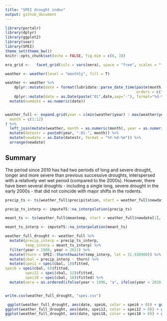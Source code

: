 ```yaml
---
title: "SPEI drought index"
output: github_document
---
```


```r
library(portalr)
library(dplyr)
library(ggplot2)
library(soar)
library(SPEI)
theme_set(theme_bw())
knitr::opts_chunk$set(echo = FALSE, fig.dim = c(6, 3))

era_grid <-   facet_grid(cols = vars(oera), space = "free", scales = "free_x")
```

```r

weather <- weather(level = "monthly", fill = T)

weather <- weather %>%
    dplyr::mutate(date = format(lubridate::parse_date_time(paste(month, year, sep=" "),
                                                           orders = c("m/Y")), "%m-%Y")) %>%
    dplyr::mutate(date = as.Date(paste("01",date,sep="-"), format="%d-%m-%Y"))  %>%
  mutate(numdate = as.numeric(date))


weather_full <- expand.grid(year = c(min(weather$year) : max(weather$year)),
  month = c(1:12)
) %>%
  left_join(mutate(weather, month = as.numeric(month), year = as.numeric(year))) %>%
  mutate(datestr = paste0(year, "-01-", month)) %>%
  mutate(newdate = as.Date(datestr, format = "%Y-%d-%m")) %>%
  arrange(newdate)
```


## Summary

The period since 2010 has had two periods of long and severe drought, longer and more severe than previous successive droughts, interspersed with a relatively wet wet period (compared to the 2000s). However, there have been several droughts - including a single long, severe drought in the early 2000s - that did not coincide with major shifts in the rodents.

```r

precip_ts <- ts(weather_full$precipitation, start = weather_full$newdate[1], frequency = 12)

precip_ts_interp <- imputeTS::na_interpolation(precip_ts)

meant_ts <- ts(weather_full$meantemp, start = weather_full$newdate[1], frequency = 12)

meant_ts_interp <- imputeTS::na_interpolation(meant_ts)

weather_full_drought <- weather_full %>%
  mutate(precip_interp = precip_ts_interp,
         temp_interp = meant_ts_interp) %>% 
  filter(year > 1988, year < 2021) %>%
  mutate(thorn = SPEI::thornthwaite(temp_interp, lat = 31.938908)) %>%
  mutate(cbal = precip_interp - thorn) %>%
  mutate(spei1 = spei(cbal, 1)$fitted, 
spei6 = spei(cbal, 6)$fitted, 
         spei12 = spei(cbal, 12)$fitted,
         spei18 = spei(cbal, 18)$fitted) %>%
  mutate(oera = as.ordered(ifelse(year < 1996, "a", ifelse(year < 2010, "b", "c"))))


write.csv(weather_full_drought, "spei.csv")

 ggplot(weather_full_drought, aes(date, spei6, color = spei6 > 0)) + geom_col() + scale_color_viridis_d(option = "turbo", begin = .1, end = .8, direction = -1) + era_grid + theme(legend.position = "none") + ggtitle("SPEI 6-month drought index")
ggplot(weather_full_drought, aes(date, spei12, color = spei12 > 0)) + geom_col() + scale_color_viridis_d(option = "turbo", begin = .1, end = .8, direction = -1)+ era_grid + theme(legend.position = "none") + ggtitle("SPEI 12-month drought index")
ggplot(weather_full_drought, aes(date, spei18, color = spei18 > 0)) + geom_col() + scale_color_viridis_d(option = "turbo", begin = .1, end = .8, direction = -1)+ era_grid + theme(legend.position = "none") + ggtitle("SPEI 18-month drought index")


```


